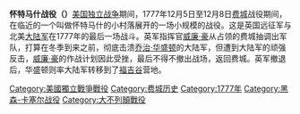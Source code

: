 
{{Infobox military conflict
| conflict    = 怀特马什战役
| partof      = [[美国独立战争|美国独立战争]]
| image       = Battle of whitemarsh view.jpg
| image_size  = 305
| caption     = 怀特马什战役中的英军阵地.<br/>约翰·马丁·威尔（Johann Martin Will）水墨画
| date        = 1777年12月5日至12月8日
| place       = [[怀特马什乡|怀特马什乡]] [[斯普林菲尔德|斯普林菲尔德]], [[蒙哥马利县|蒙哥马利县]], [[宾夕法尼亚|宾夕法尼亚]]<br />
| combatant1  = {{flag|United States|1777}}
| combatant2  = {{flagcountry|Kingdom of Great Britain}}<br/>
{{flagicon|Hesse}} [[Landgraviate_of_Hesse-Kassel|黑森-卡塞尔伯国]]
| commander1  = {{flagicon|United States|1777}} [[乔治·华盛顿|乔治·华盛顿]]
| commander2  = {{flagicon|Kingdom of Great Britain}} [[威廉·豪|威廉·豪]]<br/>
{{flagicon|Kingdom of Great Britain}} [[查爾斯·康沃利斯|查爾斯·康沃利斯]]<br/>
{{flagicon|Hesse}} [[威廉·馮·克尼普豪森|威廉·馮·克尼普豪森]]
| strength1   = 9,500
| strength2   = 10,000
| casualties1 = 伤亡150人<br />被俘54人
| casualties2 = 阵亡19人<br />受伤60人<br />失踪33人<br />致残238人
}}
{{Campaignbox 費城戰役}}

'''怀特马什战役（{{lang-en|Battle of White Marsh}}）'''[[美国独立战争|美国独立战争]]期间，1777年12月5日至12月8日[[费城|费城]]战役期间，在临近{{link-en|华盛顿堡|Fort Washington, Pennsylvania}}的一个叫做怀特马什的小村落展开的一场小规模的战役。这是英国远征军与北美[[大陆军|大陆军]]在1777年的最后一场战斗。英军指挥官[[威廉·豪|威廉·豪]]从占领的费城抽调出军队，打算在冬季到来之前，彻底击溃[[乔治·华盛顿|乔治·华盛顿]]的大陆军，但遭到大陆军的顽强反击，[[威廉·豪|威廉·豪]]的作战计划因此受挫，最后不得不撤出战场，返回费城。英军撤退后，华盛顿则率大陆军转移到了[[福吉谷|福吉谷]]营地。

{{喬治·華盛頓}}
[[Category:美國獨立戰爭戰役|Category:美國獨立戰爭戰役]]
[[Category:费城历史|Category:费城历史]]
[[Category:1777年|Category:1777年]]
[[Category:黑森-卡塞尔战役|Category:黑森-卡塞尔战役]]
[[Category:大不列顛戰役|Category:大不列顛戰役]]